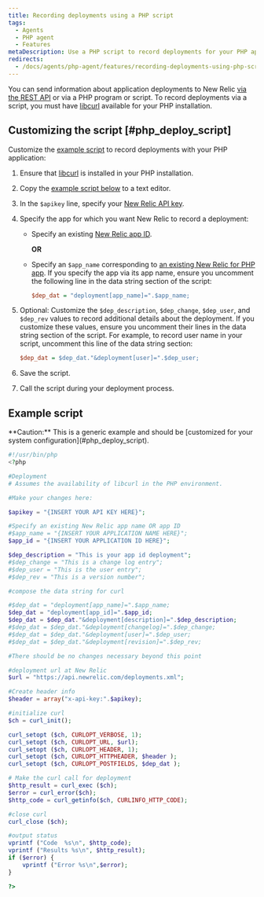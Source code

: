 ```yaml
---
title: Recording deployments using a PHP script
tags:
  - Agents
  - PHP agent
  - Features
metaDescription: Use a PHP script to record deployments for your PHP app.
redirects:
  - /docs/agents/php-agent/features/recording-deployments-using-php-script
---
```


You can send information about application deployments to New Relic [via the REST API](/docs/apm/new-relic-apm/maintenance/recording-deployments) or via a PHP program or script. To record deployments via a script, you must have [libcurl](http://curl.haxx.se/libcurl/php/) available for your PHP installation.

## Customizing the script [#php_deploy_script]

Customize the [example script](#example-script) to record deployments with your PHP application:

1. Ensure that [libcurl](http://curl.haxx.se/libcurl/php/) is installed in your PHP installation.
2. Copy the [example script below](#example-script) to a text editor.
3. In the `$apikey` line, specify your [New Relic API key](/docs/apis/rest-api-v2/requirements/rest-api-key).
4. Specify the app for which you want New Relic to record a deployment:

   * Specify an existing [New Relic app ID](/docs/apm/apis/application-examples-v2/listing-your-app-id-metric-data-api-v2#view_single_app_id).

     **OR**
   * Specify an `$app_name` corresponding to [an existing New Relic for PHP app](/docs/agents/php-agent/configuration/php-agent-newrelicini-settings#inivar-appname). If you specify the app via its app name, ensure you uncomment the following line in the data string section of the script:

     ```ini
     $dep_dat = "deployment[app_name]=".$app_name;
     ```
5. Optional: Customize the `$dep_description`, `$dep_change`, `$dep_user`, and `$dep_rev` values to record additional details about the deployment. If you customize these values, ensure you uncomment their lines in the data string section of the script. For example, to record user name in your script, uncomment this line of the data string section:

   ```ini
   $dep_dat = $dep_dat."&deployment[user]=".$dep_user;
   ```
6. Save the script.
7. Call the script during your deployment process.

## Example script

<Callout variant="caution">
  **Caution:** This is a generic example and should be [customized for your system configuration](#php_deploy_script).
</Callout>

```php
#!/usr/bin/php
<?php

#Deployment
# Assumes the availability of libcurl in the PHP environment.

#Make your changes here:

$apikey = "{INSERT YOUR API KEY HERE}";

#Specify an existing New Relic app name OR app ID
#$app_name = "{INSERT YOUR APPLICATION NAME HERE}";
$app_id = "{INSERT YOUR APPLICATION ID HERE}";

$dep_description = "This is your app id deployment";
#$dep_change = "This is a change log entry";
#$dep_user = "This is the user entry";
#$dep_rev = "This is a version number";

#compose the data string for curl

#$dep_dat = "deployment[app_name]=".$app_name;
$dep_dat = "deployment[app_id]=".$app_id;
$dep_dat = $dep_dat."&deployment[description]=".$dep_description;
#$dep_dat = $dep_dat."&deployment[changelog]=".$dep_change;
#$dep_dat = $dep_dat."&deployment[user]=".$dep_user;
#$dep_dat = $dep_dat."&deployment[revision]=".$dep_rev;

#There should be no changes necessary beyond this point

#deployment url at New Relic
$url = "https://api.newrelic.com/deployments.xml";

#Create header info
$header = array("x-api-key:".$apikey);

#initialize curl 
$ch = curl_init();

curl_setopt ($ch, CURLOPT_VERBOSE, 1);
curl_setopt ($ch, CURLOPT_URL, $url);
curl_setopt ($ch, CURLOPT_HEADER, 1);
curl_setopt ($ch, CURLOPT_HTTPHEADER, $header );
curl_setopt ($ch, CURLOPT_POSTFIELDS, $dep_dat );

# Make the curl call for deployment
$http_result = curl_exec ($ch);
$error = curl_error($ch);
$http_code = curl_getinfo($ch, CURLINFO_HTTP_CODE);

#close curl 
curl_close ($ch);

#output status 
vprintf ("Code  %s\n", $http_code);
vprintf ("Results %s\n", $http_result);
if ($error) {
    vprintf ("Error %s\n",$error);
}

?>
```
